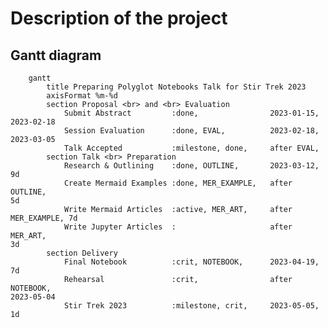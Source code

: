 # Description of the project 

## Gantt diagram

```mermaid
    gantt
        title Preparing Polyglot Notebooks Talk for Stir Trek 2023
        axisFormat %m-%d
        section Proposal <br> and <br> Evaluation
            Submit Abstract         :done,                2023-01-15, 
2023-02-18
            Session Evaluation      :done, EVAL,          2023-02-18, 
2023-03-05
            Talk Accepted           :milestone, done,     after EVAL,
        section Talk <br> Preparation
            Research & Outlining    :done, OUTLINE,       2023-03-12, 9d
            Create Mermaid Examples :done, MER_EXAMPLE,   after OUTLINE, 
5d
            Write Mermaid Articles  :active, MER_ART,     after 
MER_EXAMPLE, 7d
            Write Jupyter Articles  :                     after MER_ART, 
3d
        section Delivery
            Final Notebook          :crit, NOTEBOOK,      2023-04-19, 7d
            Rehearsal               :crit,                after NOTEBOOK, 
2023-05-04
            Stir Trek 2023          :milestone, crit,     2023-05-05, 1d
```
